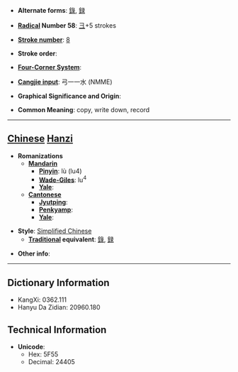 * '''Alternate forms''': [[錄]], [[録]]

* '''[[Wiktionary:Chinese radical index| Radical]] Number 58''': [[Wiktionary:Chinese radical index 彐|彐]]+5 strokes

* '''[[Wiktionary:Chinese total strokes index|Stroke number]]''': [[Wiktionary:Chinese total strokes index 8|8]]

* '''Stroke order''': 

* '''[[Wiktionary:Chinese four corner index|Four-Corner System]]''': 

* '''[[Wiktionary:Chinese Cangjie index|Cangjie input]]''': 弓一一水 (NMME)

* '''Graphical Significance and Origin''': 

* '''Common Meaning''': copy, write down, record

----

== [[Chinese]] [[Hanzi]] ==

* '''Romanizations'''
** '''[[Mandarin]]'''
*** '''[[Pinyin]]''': lù (lu4)
*** '''[[Wade-Giles]]''': lu<sup>4</sup>
*** '''[[Yale]]''': 
** '''[[Cantonese]]'''
*** '''[[Jyutping]]''':
*** '''[[Penkyamp]]''': 
*** '''[[Yale]]''': 

* '''Style''': [[Simplified Chinese]] 
** '''[[Traditional Chinese|Traditional]] equivalent''': [[錄]], [[録]]

* '''Other info''': 

----

== Dictionary Information ==

* KangXi: 0362.111
* Hanyu Da Zidian: 20960.180

== Technical Information ==

* '''Unicode''':
** Hex: 5F55
** Decimal: 24405